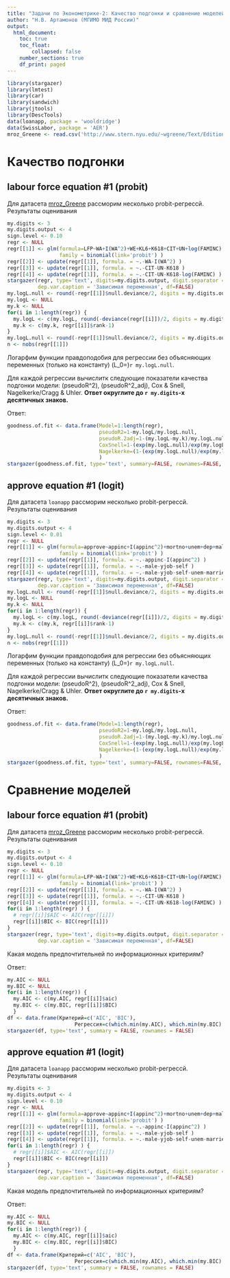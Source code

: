 ```yaml
---
title: "Задачи по Эконометрике-2: Качество подгонки и сравнение моделей"
author: "Н.В. Артамонов (МГИМО МИД России)"
output:
  html_document:
    toc: true
    toc_float: 
        collapsed: false
    number_sections: true
    df_print: paged
---
```


```r
library(stargazer)
library(lmtest)
library(car)
library(sandwich)
library(jtools)
library(DescTools)
data(loanapp, package = 'wooldridge')
data(SwissLabor, package = 'AER')
mroz_Greene <- read.csv('http://www.stern.nyu.edu/~wgreene/Text/Edition7/TableF5-1.csv')
```

# Качество подгонки

## labour force equation #1 (probit)

Для датасета [mroz_Greene](http://www.stern.nyu.edu/~wgreene/Text/Edition7/TableF5-1.csv)
рассморим несколько probit-регрессй. Результаты оценивания

```r
my.digits <- 3
my.digits.output <- 4
sign.level <- 0.10
regr <- NULL
regr[[1]] <- glm(formula=LFP~WA+I(WA^2)+WE+KL6+K618+CIT+UN+log(FAMINC), data=mroz_Greene,
                 family = binomial(link='probit') )
regr[[2]] <- update(regr[[1]], formula. = ~.-WA-I(WA^2) )
regr[[3]] <- update(regr[[1]], formula. = ~.-CIT-UN-K618 )
regr[[4]] <- update(regr[[1]], formula. = ~.-CIT-UN-K618-log(FAMINC) )
stargazer(regr, type='text', digits=my.digits.output, digit.separator = '', 
          dep.var.caption = 'Зависимая переменная', df=FALSE)
my.logL.null <- round(-regr[[1]]$null.deviance/2, digits = my.digits.output)
my.logL <- NULL
my.k <- NULL
for(i in 1:length(regr)) {
  my.logL <- c(my.logL, round(-deviance(regr[[i]])/2, digits = my.digits.output) )
  my.k <- c(my.k, regr[[i]]$rank-1)
}
my.logL.null <- round(-regr[[1]]$null.deviance/2, digits = my.digits.output)
n <- nobs(regr[[1]])
```
Логарфим функции правдоподобия для регрессии без объясняющих переменных (только на константу)
\(\log L_0=\)`r my.logL.null`.

Для каждой регрессии вычислитк следующие показатели качества подгонки модели: \(pseudoR^2\), 
\(pseudoR^2_adj\), Cox & Snell, Nagelkerke/Cragg & Uhler. **Ответ округлите до `r my.digits`-х десятичных знаков.**

Ответ: 

```r
goodness.of.fit <- data.frame(Model=1:length(regr),
                              pseudoR2=1-my.logL/my.logL.null,
                              pseudoR.2adj=1-(my.logL-my.k)/my.logL.null,
                              CoxSnell=1-(exp(my.logL.null)/exp(my.logL))^(2/n),
                              Nagelkerke=(1-(exp(my.logL.null)/exp(my.logL))^(2/n))/(1-exp(my.logL.null)^(2/n))
                              )
stargazer(goodness.of.fit, type='text', summary=FALSE, rownames=FALSE, digits = my.digits)
```

## approve equation #1 (logit)

Для датасета `loanapp`
рассморим несколько probit-регрессй. Результаты оценивания

```r
my.digits <- 3
my.digits.output <- 4
sign.level <- 0.01
regr <- NULL
regr[[1]] <- glm(formula=approve~appinc+I(appinc^2)+mortno+unem+dep+male+married+yjob+self, data=loanapp,
                 family = binomial(link='probit') )
regr[[2]] <- update(regr[[1]], formula. = ~.-appinc-I(appinc^2) )
regr[[3]] <- update(regr[[1]], formula. = ~.-male-yjob-self )
regr[[4]] <- update(regr[[1]], formula. = ~.-male-yjob-self-unem-married )
stargazer(regr, type='text', digits=my.digits.output, digit.separator = '', 
          dep.var.caption = 'Зависимая переменная', df=FALSE)
my.logL.null <- round(-regr[[1]]$null.deviance/2, digits = my.digits.output)
my.logL <- NULL
my.k <- NULL
for(i in 1:length(regr)) {
  my.logL <- c(my.logL, round(-deviance(regr[[i]])/2, digits = my.digits.output) )
  my.k <- c(my.k, regr[[i]]$rank-1)
}
my.logL.null <- round(-regr[[1]]$null.deviance/2, digits = my.digits.output)
n <- nobs(regr[[1]])
```

Логарфим функции правдоподобия для регрессии без объясняющих переменных (только на константу)
\(\log L_0=\)`r my.logL.null`.

Для каждой регрессии вычислитк следующие показатели качества подгонки модели: \(pseudoR^2\), 
\(pseudoR^2_adj\), Cox & Snell, Nagelkerke/Cragg & Uhler. **Ответ округлите до `r my.digits`-х десятичных знаков.**

Ответ: 

```r
goodness.of.fit <- data.frame(Model=1:length(regr),
                              pseudoR2=1-my.logL/my.logL.null,
                              pseudoR.2adj=1-(my.logL-my.k)/my.logL.null,
                              CoxSnell=1-(exp(my.logL.null)/exp(my.logL))^(2/n),
                              Nagelkerke=(1-(exp(my.logL.null)/exp(my.logL))^(2/n))/(1-exp(my.logL.null)^(2/n))
                              )
stargazer(goodness.of.fit, type='text', summary=FALSE, rownames=FALSE, digits = my.digits)
```

# Сравнение моделей

## labour force equation #1 (probit)

Для датасета [mroz_Greene](http://www.stern.nyu.edu/~wgreene/Text/Edition7/TableF5-1.csv)
рассморим несколько probit-регрессй. Результаты оценивания

```r
my.digits <- 3
my.digits.output <- 4
sign.level <- 0.10
regr <- NULL
regr[[1]] <- glm(formula=LFP~WA+I(WA^2)+WE+KL6+K618+CIT+UN+log(FAMINC), data=mroz_Greene,
                 family = binomial(link='probit') )
regr[[2]] <- update(regr[[1]], formula. = ~.-WA-I(WA^2) )
regr[[3]] <- update(regr[[1]], formula. = ~.-CIT-UN-K618 )
regr[[4]] <- update(regr[[1]], formula. = ~.-CIT-UN-K618-log(FAMINC) )
for(i in 1:length(regr) ) {
  # regr[[i]]$AIC <- AIC(regr[[i]])
  regr[[i]]$BIC <- BIC(regr[[i]])
}
stargazer(regr, type='text', digits=my.digits.output, digit.separator = '', 
          dep.var.caption = 'Зависимая переменная', df=FALSE)
```

Какая модель предпочтительней по информационных критериям?

Ответ: 

```r
my.AIC <- NULL
my.BIC <- NULL
for(i in 1:length(regr)) {
  my.AIC <- c(my.AIC, regr[[i]]$aic)
  my.BIC <- c(my.BIC, regr[[i]]$BIC)
  }
df <- data.frame(Критерий=c('AIC', 'BIC'),
                      Регрессия=c(which.min(my.AIC), which.min(my.BIC) ) )
stargazer(df, type='text', summary = FALSE, rownames = FALSE)
```

## approve equation #1 (logit)

Для датасета `loanapp`
рассморим несколько probit-регрессй. Результаты оценивания

```r
my.digits <- 3
my.digits.output <- 4
sign.level <- 0.10
regr <- NULL
regr[[1]] <- glm(formula=approve~appinc+I(appinc^2)+mortno+unem+dep+male+married+yjob+self, data=loanapp,
                 family = binomial(link='probit') )
regr[[2]] <- update(regr[[1]], formula. = ~.-appinc-I(appinc^2) )
regr[[3]] <- update(regr[[1]], formula. = ~.-male-yjob-self )
regr[[4]] <- update(regr[[1]], formula. = ~.-male-yjob-self-unem-married )
for(i in 1:length(regr) ) {
  # regr[[i]]$AIC <- AIC(regr[[i]])
  regr[[i]]$BIC <- BIC(regr[[i]])
}
stargazer(regr, type='text', digits=my.digits.output, digit.separator = '', 
          dep.var.caption = 'Зависимая переменная', df=FALSE)
```

Какая модель предпочтительней по информационных критериям?

Ответ: 

```r
my.AIC <- NULL
my.BIC <- NULL
for(i in 1:length(regr)) {
  my.AIC <- c(my.AIC, regr[[i]]$aic)
  my.BIC <- c(my.BIC, regr[[i]]$BIC)
  }
df <- data.frame(Критерий=c('AIC', 'BIC'),
                      Регрессия=c(which.min(my.AIC), which.min(my.BIC) ) )
stargazer(df, type='text', summary = FALSE, rownames = FALSE)
```